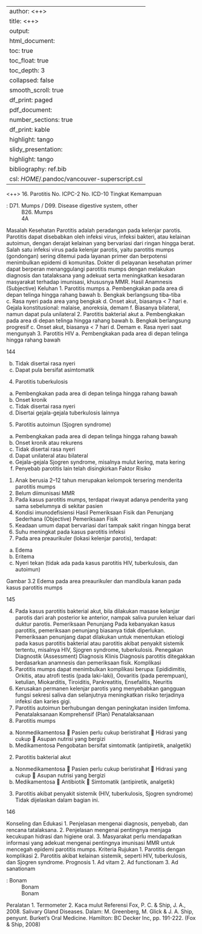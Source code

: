 
---
author: <++>
title: <++>
output:
  html_document:
    toc: true
    toc_float: true
    toc_depth: 3
    collapsed: false
    smooth_scroll: true
    df_print: paged
  pdf_document:
    number_sections: true
    df_print: kable
    highlight: tango
  slidy_presentation:
    highlight: tango
bibliography: ref.bib
csl: $HOME$/.pandoc/vancouver-superscript.csl
---

<++>
16. Parotitis
No. ICPC-2
No. ICD-10
Tingkat Kemampuan

: D71. Mumps / D99. Disease digestive system, other
: B26. Mumps
: 4A

Masalah Kesehatan
Parotitis adalah peradangan pada kelenjar parotis. Parotitis dapat disebabkan
oleh infeksi virus, infeksi bakteri, atau kelainan autoimun, dengan derajat
kelainan yang bervariasi dari ringan hingga berat. Salah satu infeksi virus pada
kelenjar parotis, yaitu parotitis mumps (gondongan) sering ditemui pada
layanan primer dan berpotensi menimbulkan epidemi di komunitas. Dokter di
pelayanan kesehatan primer dapat berperan menanggulangi parotitis mumps
dengan melakukan diagnosis dan tatalaksana yang adekuat serta
meningkatkan kesadaran masyarakat terhadap imunisasi, khususnya MMR.
Hasil Anamnesis (Subjective)
Keluhan
1. Parotitis mumps
a. Pembengkakan pada area di depan telinga hingga rahang bawah
b. Bengkak berlangsung tiba-tiba
c. Rasa nyeri pada area yang bengkak
d. Onset akut, biasanya < 7 hari
e. Gejala konstitusional: malaise, anoreksia, demam
f. Biasanya bilateral, namun dapat pula unilateral
2. Parotitis bakterial akut
a. Pembengkakan pada area di depan telinga hingga rahang bawah
b. Bengkak berlangsung progresif
c. Onset akut, biasanya < 7 hari
d. Demam
e. Rasa nyeri saat mengunyah
3. Parotitis HIV
a. Pembengkakan pada area di depan telinga hingga rahang bawah

144

b. Tidak disertai rasa nyeri
c. Dapat pula bersifat asimtomatik
4. Parotitis tuberkulosis
a. Pembengkakan pada area di depan telinga hingga rahang bawah
b. Onset kronik
c. Tidak disertai rasa nyeri
d. Disertai gejala-gejala tuberkulosis lainnya
5. Parotitis autoimun (Sjogren syndrome)
a. Pembengkakan pada area di depan telinga hingga rahang bawah
b. Onset kronik atau rekurens
c. Tidak disertai rasa nyeri
d. Dapat unilateral atau bilateral
e. Gejala-gejala Sjogren syndrome, misalnya mulut kering, mata kering
f. Penyebab parotitis lain telah disingkirkan
Faktor Risiko
1. Anak berusia 2–12 tahun merupakan kelompok tersering menderita
parotitis mumps
2. Belum diimunisasi MMR
3. Pada kasus parotitis mumps, terdapat riwayat adanya penderita yang
sama sebelumnya di sekitar pasien
4. Kondisi imunodefisiensi
Hasil Pemeriksaan Fisik dan Penunjang Sederhana (Objective)
Pemeriksaan Fisik
1. Keadaan umum dapat bervariasi dari tampak sakit ringan hingga berat
2. Suhu meningkat pada kasus parotitis infeksi
3. Pada area preaurikuler (lokasi kelenjar parotis), terdapat:
a. Edema
b. Eritema
c. Nyeri tekan (tidak ada pada kasus parotitis HIV, tuberkulosis, dan
autoimun)

Gambar 3.2 Edema pada area preaurikuler dan mandibula kanan pada
kasus parotitis mumps

145

4. Pada kasus parotitis bakterial akut, bila dilakukan masase kelanjar parotis
dari arah posterior ke anterior, nampak saliva purulen keluar dari duktur
parotis.
Pemeriksaan Penunjang
Pada kebanyakan kasus parotitis, pemeriksaan penunjang biasanya tidak
diperlukan. Pemeriksaan penunjang dapat dilakukan untuk menentukan
etiologi pada kasus parotitis bakterial atau parotitis akibat penyakit sistemik
tertentu, misalnya HIV, Sjogren syndrome, tuberkulosis.
Penegakan Diagnostik (Assessment)
Diagnosis Klinis
Diagnosis parotitis ditegakkan berdasarkan anamnesis dan pemeriksaan fisik.
Komplikasi
1. Parotitis mumps dapat menimbulkan komplikasi berupa: Epididimitis,
Orkitis, atau atrofi testis (pada laki-laki), Oovaritis (pada perempuan),
ketulian, Miokarditis, Tiroiditis, Pankreatitis, Ensefalitis, Neuritis
2. Kerusakan permanen kelenjar parotis yang menyebabkan gangguan
fungsi sekresi saliva dan selanjutnya meningkatkan risiko terjadinya infeksi
dan karies gigi.
3. Parotitis autoimun berhubungan dengan peningkatan insiden limfoma.
Penatalaksanaan Komprehensif (Plan)
Penatalaksanaan
1. Parotitis mumps
a. Nonmedikamentosa
 Pasien perlu cukup beristirahat
 Hidrasi yang cukup
 Asupan nutrisi yang bergizi
b. Medikamentosa
Pengobatan bersifat simtomatik (antipiretik, analgetik)
2. Parotitis bakterial akut
a. Nonmedikamentosa
 Pasien perlu cukup beristirahat
 Hidrasi yang cukup
 Asupan nutrisi yang bergizi
b. Medikamentosa
 Antibiotik
 Simtomatik (antipiretik, analgetik)
3. Parotitis akibat penyakit sistemik (HIV, tuberkulosis, Sjogren syndrome)
Tidak dijelaskan dalam bagian ini.

146

Konseling dan Edukasi
1. Penjelasan mengenai diagnosis, penyebab, dan rencana tatalaksana.
2. Penjelasan mengenai pentingnya menjaga kecukupan hidrasi dan higiene
oral.
3. Masyarakat perlu mendapatkan informasi yang adekuat mengenai
pentingnya imunisasi MMR untuk mencegah epidemi parotitis mumps.
Kriteria Rujukan
1. Parotitis dengan komplikasi
2. Parotitis akibat kelainan sistemik, seperti HIV, tuberkulosis, dan Sjogren
syndrome.
Prognosis
1. Ad vitam
2. Ad functionam
3. Ad sanationam

: Bonam
: Bonam
: Bonam

Peralatan
1. Termometer
2. Kaca mulut
Referensi
Fox, P. C. & Ship, J. A., 2008. Salivary Gland Diseases. Dalam: M. Greenberg,
M. Glick & J. A. Ship, penyunt. Burket's Oral Medicine. Hamilton: BC Decker
Inc, pp. 191-222. (Fox & Ship, 2008)
